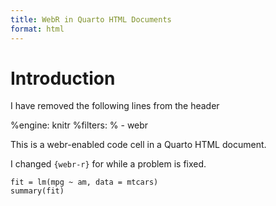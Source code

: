 ```yaml
---
title: WebR in Quarto HTML Documents
format: html
---
```


# Introduction

I have removed the following lines from the header

%engine: knitr
%filters:
%  - webr

This is a webr-enabled code cell in a Quarto HTML document.

I changed `{webr-r}` for ` ` while a problem is fixed.

```
fit = lm(mpg ~ am, data = mtcars)
summary(fit)
```

